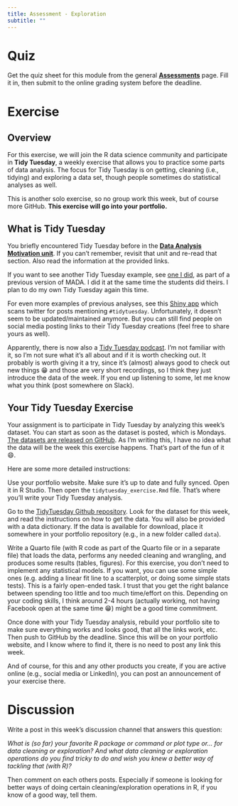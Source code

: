 ```yaml
---
title: Assessment - Exploration
subtitle: ""
---
```


# Quiz

Get the quiz sheet for this module from the general [**Assessments**](../../courseinfo/Course_Assessments.qmd) page. Fill it in, then submit to the online grading system before the deadline.

# Exercise

## Overview

For this exercise, we will join the R data science community and participate in **Tidy Tuesday**, a weekly exercise that allows you to practice some parts of data analysis. The focus for Tidy Tuesday is on getting, cleaning (i.e., tidying) and exploring a data set, though people sometimes do statistical analyses as well.

This is another solo exercise, so no group work this week, but of course more GitHub. **This exercise will go into your portfolio.**

## What is Tidy Tuesday

You briefly encountered Tidy Tuesday before in the [**Data Analysis Motivation unit**](../module_data_analysis/Data_Analysis_Motivation.qmd). If you can't remember, revisit that unit and re-read that section. Also read the information at the provided links.

If you want to see another Tidy Tuesday example, see [one I did](https://www.andreashandel.com/posts/2019-10-02-tidy-tuesday-exploration/index.html), as part of a previous version of MADA. I did it at the same time the students did theirs. I plan to do my own Tidy Tuesday again this time.

For even more examples of previous analyses, see this [Shiny app](https://nsgrantham.shinyapps.io/tidytuesdayrocks/) which scans twitter for posts mentioning `#tidytuesday`. Unfortunately, it doesn't seem to be updated/maintained anymore. But you can still find people on social media posting links to their Tidy Tuesday creations (feel free to share yours as well).

::: note
Apparently, there is now also a [Tidy Tuesday podcast](https://www.tidytuesday.com/). I'm not familiar with it, so I'm not sure what it's all about and if it is worth checking out. It probably is worth giving it a try, since it's (almost) always good to check out new things 😁 and those are very short recordings, so I think they just introduce the data of the week. If you end up listening to some, let me know what you think (post somewhere on Slack).
:::

## Your Tidy Tuesday Exercise

Your assignment is to participate in Tidy Tuesday by analyzing this week's dataset. You can start as soon as the dataset is posted, which is Mondays. [The datasets are released on GitHub](https://github.com/rfordatascience/tidytuesday). As I'm writing this, I have no idea what the data will be the week this exercise happens. That's part of the fun of it 😄.

Here are some more detailed instructions:

Use your portfolio website. Make sure it's up to date and fully synced. Open it in R Studio. Then open the `tidytuesday_exercise.Rmd` file. That's where you'll write your Tidy Tuesday analysis.

Go to the [TidyTuesday Github repository](https://github.com/rfordatascience/tidytuesday). Look for the dataset for this week, and read the instructions on how to get the data. You will also be provided with a data dictionary. If the data is available for download, place it somewhere in your portfolio repository (e.g., in a new folder called `data`).

Write a Quarto file (with R code as part of the Quarto file or in a separate file) that loads the data, performs any needed cleaning and wrangling, and produces some results (tables, figures). For this exercise, you don't need to implement any statistical models. If you want, you can use some simple ones (e.g. adding a linear fit line to a scatterplot, or doing some simple stats tests). This is a fairly open-ended task. I trust that you get the right balance between spending too little and too much time/effort on this. Depending on your coding skills, I think around 2-4 hours (actually working, not having Facebook open at the same time 😁) might be a good time commitment.

Once done with your Tidy Tuesday analysis, rebuild your portfolio site to make sure everything works and looks good, that all the links work, etc. Then push to GitHub by the deadline. Since this will be on your portfolio website, and I know where to find it, there is no need to post any link this week.

And of course, for this and any other products you create, if you are active online (e.g., social media or LinkedIn), you can post an announcement of your exercise there.

# Discussion

Write a post in this week's discussion channel that answers this question:

*What is (so far) your favorite R package or command or plot type or... for data cleaning or exploration? And what data cleaning or exploration operations do you find tricky to do and wish you knew a better way of tackling that (with R)?*

Then comment on each others posts. Especially if someone is looking for better ways of doing certain cleaning/exploration operations in R, if you know of a good way, tell them.
